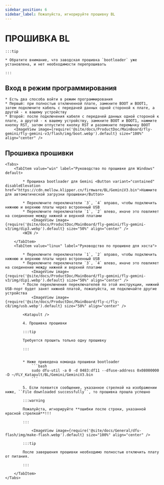 ```yaml
---
sidebar_position: 6
sidebar_label: Пожалуйста, игнорируйте прошивку BL
---
```









# ПРОШИВКА BL

    :::tip

    * Обратите внимание, что заводская прошивка `bootloader` уже установлена, и нет необходимости перепрошивать

    :::

## Вход в режим программирования


    * Есть два способа войти в режим программирования
    * Первый: при полностью отключенной плате, замкните BOOT и BOOT1, затем подключите кабель с передачей данных одной стороной к плате, а другой - к вашему устройству
    * Второй: после подключения кабеля с передачей данных одной стороной к плате, а другой - к вашему устройству, замкните BOOT и BOOT1, нажмите кнопку RST, затем отпустите кнопку RST и разомкните перемычку BOOT
        <ImageView image={require('@site/docs/ProductDoc/MainBoard/fly-gemini/fly-gemini-v3/flash/img/boot.webp').default} size="100%" align="center" />

## Прошивка прошивки
    <Tabs>
        <TabItem value="win" label="Руководство по прошивке для Windows" default>

            * Прошивка bootloader для Gemini <Button variant="contained" disableElevation href="https://cdn.mellow.klipper.cn/firmware/BL/GeminiV3.bin">Нажмите для автоматической загрузки прошивки</Button>

            * Переключите переключатели `3`, `4` вправо, чтобы подключить нижнюю и верхнюю платы через встроенный USB
            * Переключите переключатели `1`, `2` влево, иначе это повлияет на соединение между нижней и верхней платами
                <ImageView image={require('@site/docs/ProductDoc/MainBoard/fly-gemini/fly-gemini-v3/img/dip3.webp').default} size="50%" align="center" />
            <WIN />

        </TabItem>
        <TabItem value="linux" label="Руководство по прошивке для хоста">

            * Переключите переключатели `1`, `2` вправо, чтобы подключить нижнюю и верхнюю платы через встроенный USB
            * Переключите переключатели `3`, `4` влево, иначе это повлияет на соединение между нижней и верхней платами
                <ImageView image={require('@site/docs/ProductDoc/MainBoard/fly-gemini/fly-gemini-v3/img/dip1.webp').default} size="50%" align="center" />
            * После переключения переключателей по этой инструкции, нижний USB-порт будет занят нижней платой, пожалуйста, не подключайте другие устройства
                <ImageView image={require('@site/docs/ProductDoc/MainBoard/fly-c/fly-c8/img/usb.webp').default} size="50%" align="center" />

            <Katapult />

            4. Прошивка прошивки

            :::tip

            Требуется прошить только одну прошивку

            :::


            * Ниже приведена команда прошивки bootloader
                ```bash
                sudo dfu-util -a 0 -d 0483:df11 --dfuse-address 0x08000000 -D ~/FLY_Katapult/BL/Gemini/GeminiV3.bin
                ```

            5. Если появится сообщение, указанное стрелкой на изображении ниже, ``File downloaded successfully``, то прошивка прошла успешно

            :::warning

            Пожалуйста, игнорируйте **ошибки после строки, указанной красной стрелкой**!!!

            :::

                <ImageView image={require('@site/docs/General/dfu-flash/img/make-flash.webp').default} size="100%" align="center" />

            :::tip

            После завершения прошивки необходимо полностью отключить плату от питания.

            :::

        </TabItem>
    </Tabs>

